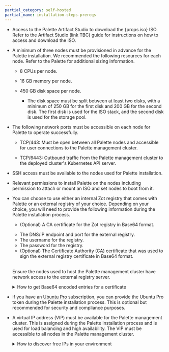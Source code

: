 ```yaml
---
partial_category: self-hosted
partial_name: installation-steps-prereqs
---
```


- Access to the Palette Artifact Studio to download the {props.iso} ISO. Refer to the Artifact Studio (link TBC)
  guide for instructions on how to access and download the ISO.

- A minimum of three nodes must be provisioned in advance for the Palette installation. We recommended the following
  resources for each node. Refer to the Palette <PaletteVertexUrlMapper edition={props.edition} text="Size Guidelines" palettePath="/install-palette#size-guidelines" vertexPath="/install-palette-vertex#size-guidelines"/> for additional sizing information.

  - 8 CPUs per node.

  - 16 GB memory per node.

  - 450 GB disk space per node.

    - The disk space must be split between at least two disks, with a minimum of 250 GB for the first disk and 200 GB
      for the second disk. The first disk is used for the ISO stack, and the second disk is used for the storage pool.

- The following network ports must be accessible on each node for Palette to operate successfully.

  - TCP/443: Must be open between all Palette nodes and accessible for user connections to the Palette management
    cluster.

  - TCP/6443: Outbound traffic from the Palette management cluster to the deployed cluster's Kubernetes API server.

- SSH access must be available to the nodes used for Palette installation.

- Relevant permissions to install Palette on the nodes including permission to attach or mount an ISO and set nodes to
  boot from it.

- You can choose to use either an internal Zot registry that comes with Palette or an external registry of your choice. Depending on your choice, you will need to provide the following information during the Palette installation process.

  <Tabs>

  <TabItem value="internal-zot-registry" label="Internal Zot Registry">

  - (Optional) A CA certificate for the Zot registry in Base64 format.

  </TabItem>

  <TabItem value="external-registry" label="External Registry">

  - The DNS/IP endpoint and port for the external registry.
  - The username for the registry.
  - The password for the registry.
  - (Optional) The Certificate Authority (CA) certificate that was used to sign the external registry certificate in Base64 format.

  <br />

  Ensure the nodes used to host the Palette management cluster have network access to the external registry server.

  </TabItem>

  </Tabs>

  <details>

  <summary> How to get Base64 encoded entries for a certificate </summary>

  You can get the Base64 encoded entry from your certificate by using the following command. Replace `<certificate-file>` with the filename of your certificate file.

  ```bash
  base64 --wrap 0 <certificate-file>
  ```

  </details>

- If you have an [Ubuntu Pro](https://ubuntu.com/pro) subscription, you can provide the Ubuntu Pro token during the
  Palette installation process. This is optional but recommended for security and compliance purposes.

- A virtual IP address (VIP) must be available for the Palette management cluster. This is assigned during the Palette
  installation process and is used for load balancing and high availability. The VIP must be accessible to all nodes in
  the Palette management cluster.

  <details>

  <summary> How to discover free IPs in your environment </summary>

  You can discover free IPs in your environment by using a tool like `arping` or `nmap`. For example, you can issue the
  following command to probe a CIDR block for free IP addresses.

  ```bash
  nmap --unprivileged -sT -Pn 10.10.200.0/24
  ```

  This command will scan the CIDR block and output any hosts it finds.

  ```shell hideClipboard title="Example nmap output"
  Nmap scan report for test-worker-pool-cluster2-6655ab7a-tyuio.company.dev (10.10.200.2)
  Host is up.
  All 1000 scanned ports on test-worker-pool-cluster2-6655ab7a-tyuio.company.dev (10.10.200.2) are in ignored states.
  Not shown: 1000 filtered tcp ports (no-response)
  ```

  For any free IP addresses, you can use `arping` to double-check if the IP is available.

  ```bash title="Example arping command"
  arping -D -c 4 10.10.200.101
  ```

  ```shell hideClipboard title="Example arping output"
  ARPING 10.10.200.101 from 0.0.0.0 ens103
  Sent 4 probes (4 broadcast(s))
  Received 0 response(s)
  ```

  If you receive no responses like the example output above, the IP address is likely free.

  </details>
